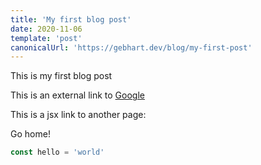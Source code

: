 ```yaml
---
title: 'My first blog post'
date: 2020-11-06
template: 'post'
canonicalUrl: 'https://gebhart.dev/blog/my-first-post'
---
```


This is my first blog post

This is an external link to [Google][1]

This is a jsx link to another page:

<Link to="/">Go home!</Link>

```javascript
const hello = 'world'
```

[1]: https://google.com
